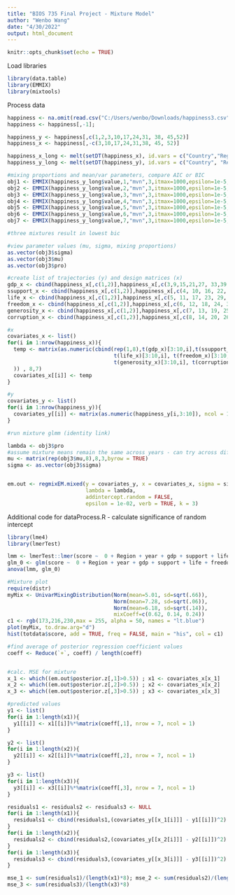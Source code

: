 ---
title: "BIOS 735 Final Project - Mixture Model"
author: "Wenbo Wang"
date: "4/30/2022"
output: html_document
---

```{r setup, include=FALSE}
knitr::opts_chunk$set(echo = TRUE)
```

Load libraries
```{r}
library(data.table)
library(EMMIX)
library(mixtools)
```

Process data
```{r}
happiness <- na.omit(read.csv("C:/Users/wenbo/Downloads/happiness3.csv"))
happiness <- happiness[,-1];

happiness_y <- happiness[,c(1,2,3,10,17,24,31, 38, 45,52)]
happiness_x <- happiness[,-c(3,10,17,24,31,38, 45, 52)]

happiness_x_long <- melt(setDT(happiness_x), id.vars = c("Country","Region"), variable.name = "year")
happiness_y_long <- melt(setDT(happiness_y), id.vars = c("Country", "Region"), variable.name = "year")
```


```{r}
#mixing proportions and mean/var parameters, compare AIC or BIC
obj1 <- EMMIX(happiness_y_long$value,1,"mvn",3,itmax=1000,epsilon=1e-5,nkmeans=10)
obj2 <- EMMIX(happiness_y_long$value,2,"mvn",3,itmax=1000,epsilon=1e-5,nkmeans=10)
obj3 <- EMMIX(happiness_y_long$value,3,"mvn",3,itmax=1000,epsilon=1e-5,nkmeans=10)
obj4 <- EMMIX(happiness_y_long$value,4,"mvn",3,itmax=1000,epsilon=1e-5,nkmeans=10)
obj5 <- EMMIX(happiness_y_long$value,5,"mvn",3,itmax=1000,epsilon=1e-5,nkmeans=10)
obj6 <- EMMIX(happiness_y_long$value,6,"mvn",3,itmax=1000,epsilon=1e-5,nkmeans=10)
obj7 <- EMMIX(happiness_y_long$value,7,"mvn",3,itmax=1000,epsilon=1e-5,nkmeans=10)

#three mixtures result in lowest bic

#view parameter values (mu, sigma, mixing proportions)
as.vector(obj3$sigma)
as.vector(obj3$mu)
as.vector(obj3$pro)

#create list of trajectories (y) and design matrices (x)
gdp_x <- cbind(happiness_x[,c(1,2)],happiness_x[,c(3,9,15,21,27, 33,39,45)])
ssupport_x <- cbind(happiness_x[,c(1,2)],happiness_x[,c(4, 10, 16, 22, 28,34,40,46)])
life_x <- cbind(happiness_x[,c(1,2)],happiness_x[,c(5, 11, 17, 23, 29, 35, 41,47)])
freedom_x <- cbind(happiness_x[,c(1,2)],happiness_x[,c(6, 12, 18, 24, 30, 36,42,48)])
generosity_x <- cbind(happiness_x[,c(1,2)],happiness_x[,c(7, 13, 19, 25, 31,37,43,49)])
corruption_x <- cbind(happiness_x[,c(1,2)],happiness_x[,c(8, 14, 20, 26, 32,38,44,50)])

#x
covariates_x <- list()
for(i in 1:nrow(happiness_x)){
  temp <- matrix(as.numeric(cbind(rep(1,8),t(gdp_x)[3:10,i],t(ssupport_x)[3:10,i],
                                  t(life_x)[3:10,i], t(freedom_x)[3:10,i],
                                  t(generosity_x)[3:10,i], t(corruption_x)[3:10,i]
  )) , 8,7)
  covariates_x[[i]] <- temp
}

#y
covariates_y <- list()
for(i in 1:nrow(happiness_y)){
  covariates_y[[i]] <- matrix(as.numeric(happiness_y[i,3:10]), ncol = 1)
}

#run mixture glmm (identity link)

lambda <- obj3$pro
#assume mixture means remain the same across years - can try across different years
mu <- matrix(rep(obj3$mu,8),8,3,byrow = TRUE)
sigma <- as.vector(obj3$sigma)


em.out <- regmixEM.mixed(y = covariates_y, x = covariates_x, sigma = sigma, arb.sigma = FALSE,
                         lambda = lambda,
                         addintercept.random = FALSE,
                         epsilon = 1e-02, verb = TRUE, k = 3)
```

Additional code for dataProcess.R - calculate significance of random intercept

```{r}
library(lme4)
library(lmerTest)

lmm <- lmerTest::lmer(score ~  0 + Region + year + gdp + support + life + freedom + generosity + corruption +  (1  | Country), data = totdata, REML = TRUE)
glm_0 <- glm(score ~  0 + Region + year + gdp + support + life + freedom + generosity + corruption, data = totdata)
anova(lmm, glm_0)

#Mixture plot
require(distr)
myMix <- UnivarMixingDistribution(Norm(mean=5.01, sd=sqrt(.66)),
                                  Norm(mean=7.28, sd=sqrt(.06)),
                                  Norm(mean=6.18, sd=sqrt(.14)),
                                  mixCoeff=c(0.62, 0.14, 0.24))
c1 <- rgb(173,216,230,max = 255, alpha = 50, names = "lt.blue")
plot(myMix, to.draw.arg="d")
hist(totdata$score, add = TRUE, freq = FALSE, main = "his", col = c1)

#find average of posterior regression coefficient values
coeff <- Reduce(`+`, coeff) / length(coeff)


#calc. MSE for mixture
x_1 <- which((em.out$posterior.z[,1]>0.5)) ; x1 <- covariates_x[x_1]
x_2 <- which((em.out$posterior.z[,2]>0.5)) ; x2 <- covariates_x[x_2]
x_3 <- which((em.out$posterior.z[,3]>0.5)) ; x3 <- covariates_x[x_3]

#predicted values
y1 <- list()
for(i in 1:length(x1)){
  y1[[i]] <- x1[[i]]%*%matrix(coeff[,1], nrow = 7, ncol = 1)
}

y2 <- list()
for(i in 1:length(x2)){
  y2[[i]] <- x2[[i]]%*%matrix(coeff[,2], nrow = 7, ncol = 1)
}

y3 <- list()
for(i in 1:length(x3)){
  y3[[i]] <- x3[[i]]%*%matrix(coeff[,3], nrow = 7, ncol = 1)
}

residuals1 <- residuals2 <- residuals3 <- NULL
for(i in 1:length(x1)){
  residuals1 <- cbind(residuals1,(covariates_y[[x_1[i]]] - y1[[i]])^2)
}
for(i in 1:length(x2)){
  residuals2 <- cbind(residuals2,(covariates_y[[x_2[i]]] - y2[[i]])^2)
}
for(i in 1:length(x3)){
  residuals3 <- cbind(residuals3,(covariates_y[[x_3[i]]] - y3[[i]])^2)
}

mse_1 <- sum(residuals1)/(length(x1)*8); mse_2 <- sum(residuals2)/(length(x2)*8)
mse_3 <- sum(residuals3)/(length(x3)*8)
```

